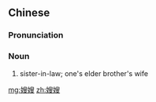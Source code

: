 ==Chinese==
{{zh-forms}}

===Pronunciation===
{{zh-pron
|m=sǎosao
|cat=n
}}

===Noun===
{{zh-noun}}

# {{lb|zh|regional}} sister-in-law; one's elder brother's wife

[[mg:嫂嫂]]
[[zh:嫂嫂]]